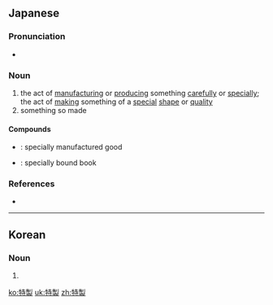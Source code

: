 ==Japanese==
{{ja-kanjitab|とく|せい|yomi=on}}

===Pronunciation===
* {{ja-pron|とくせい|y=o|acc=0|dev=2|acc_ref=NHK}}

===Noun===
{{ja-noun|とくせい}}

# the act of [[manufacture|manufacturing]] or [[produce|producing]] something [[carefully]] or [[specially]]; the act of [[make|making]] something of a [[special]] [[shape]] or [[quality]]
# something so made

====Compounds====
* {{ja-r|特製品|とくせいひん}}: specially manufactured good
* {{ja-r|特製本|とくせいほん}}: specially bound book

===References===
<references/>
* {{R:Shogakukan}}

----

==Korean==
{{ko-hanjatab}}

===Noun===
{{ko-noun|hj|hangeul=특제}}

# {{hanja form of|특제|???}}

[[ko:特製]]
[[uk:特製]]
[[zh:特製]]